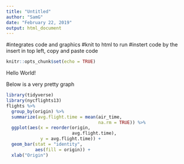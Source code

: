 ```yaml
---
title: "Untitled"
author: "SamG"
date: "February 22, 2019"
output: html_document
---
```

#integrates code and graphics
#knit to html to run
#instert code by the insert in top left, copy and paste code
```r
knitr::opts_chunk$set(echo = TRUE)
```

Hello World!

Below is a very pretty graph

```r
library(tidyverse)
library(nycflights13)
flights %>%
  group_by(origin) %>%
  summarize(avg.flight.time = mean(air_time,
                                   na.rm = TRUE)) %>%
  ggplot(aes(x = reorder(origin,
                         avg.flight.time),
             y = avg.flight.time)) +
  geom_bar(stat = "identity",
           aes(fill = origin)) +
  xlab("Origin")

```

